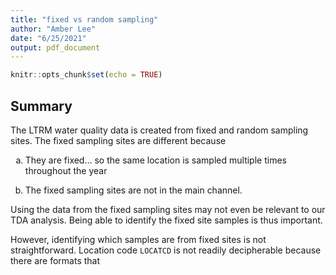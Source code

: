 ```yaml
---
title: "fixed vs random sampling"
author: "Amber Lee"
date: "6/25/2021"
output: pdf_document
---
```


```r
knitr::opts_chunk$set(echo = TRUE)
```

## Summary

The LTRM water quality data is created from fixed and random sampling sites. The fixed sampling sites are different because

a) They are fixed... so the same location is sampled multiple times throughout the year

b) The fixed sampling sites are not in the main channel.

Using the data from the fixed sampling sites may not even be relevant to our TDA analysis. Being able to identify the fixed site samples is thus important.

However, identifying which samples are from fixed sites is not straightforward. Location code `LOCATCD` is not readily decipherable because there are formats that 

```r

```

